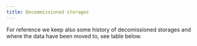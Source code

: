 ```yaml
---
title: Decommissioned storages
---
```

For reference we keep also some history of decomissioned storages and where the data have been moved to, see table below.





